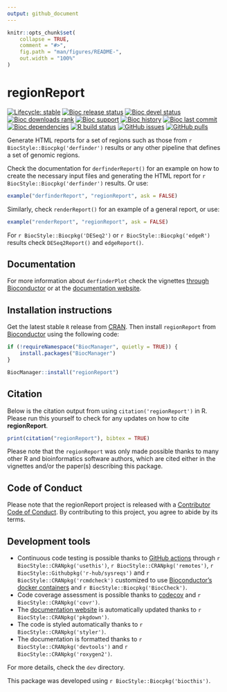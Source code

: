 ```yaml
---
output: github_document
---
```


<!-- README.md is generated from README.Rmd. Please edit that file -->

```r
knitr::opts_chunk$set(
    collapse = TRUE,
    comment = "#>",
    fig.path = "man/figures/README-",
    out.width = "100%"
)
```

# regionReport

<!-- badges: start -->
[![Lifecycle: stable](https://img.shields.io/badge/lifecycle-stable-brightgreen.svg)](https://lifecycle.r-lib.org/articles/stages.html#stable)
[![Bioc release status](http://www.bioconductor.org/shields/build/release/bioc/regionReport.svg)](https://bioconductor.org/checkResults/release/bioc-LATEST/regionReport)
[![Bioc devel status](http://www.bioconductor.org/shields/build/devel/bioc/regionReport.svg)](https://bioconductor.org/checkResults/devel/bioc-LATEST/regionReport)
[![Bioc downloads rank](https://bioconductor.org/shields/downloads/release/regionReport.svg)](http://bioconductor.org/packages/stats/bioc/regionReport/)
[![Bioc support](https://bioconductor.org/shields/posts/regionReport.svg)](https://support.bioconductor.org/tag/regionReport)
[![Bioc history](https://bioconductor.org/shields/years-in-bioc/regionReport.svg)](https://bioconductor.org/packages/release/bioc/html/regionReport.html#since)
[![Bioc last commit](https://bioconductor.org/shields/lastcommit/devel/bioc/regionReport.svg)](http://bioconductor.org/checkResults/devel/bioc-LATEST/regionReport/)
[![Bioc dependencies](https://bioconductor.org/shields/dependencies/release/regionReport.svg)](https://bioconductor.org/packages/release/bioc/html/regionReport.html#since)
[![R build status](https://github.com/leekgroup/regionReport/workflows/R-CMD-check-bioc/badge.svg)](https://github.com/leekgroup/regionReport/actions)
[![GitHub issues](https://img.shields.io/github/issues/leekgroup/regionReport)](https://github.com/leekgroup/regionReport/issues)
[![GitHub pulls](https://img.shields.io/github/issues-pr/leekgroup/regionReport)](https://github.com/leekgroup/regionReport/pulls)
<!-- badges: end -->

Generate HTML reports for a set of regions such as those from 
`r BiocStyle::Biocpkg('derfinder')` results or any other pipeline that defines a set of genomic regions.

Check the documentation for `derfinderReport()` for an example on how to create 
the necessary input files and generating the HTML report for `r BiocStyle::Biocpkg('derfinder')`
results. Or use:

```r
example("derfinderReport", "regionReport", ask = FALSE)
```

Similarly, check `renderReport()` for an example of a general report, or use:

```r
example("renderReport", "regionReport", ask = FALSE)
```

For `r BiocStyle::Biocpkg('DESeq2')` or `r BiocStyle::Biocpkg('edgeR')` results check `DESeq2Report()` and `edgeReport()`.

## Documentation

For more information about `derfinderPlot` check the vignettes [through Bioconductor](http://bioconductor.org/packages/regionReport) or at the [documentation website](http://leekgroup.github.io/regionReport).

## Installation instructions

Get the latest stable `R` release from [CRAN](http://cran.r-project.org/). Then install `regionReport` from [Bioconductor](http://bioconductor.org/) using the following code:

```r
if (!requireNamespace("BiocManager", quietly = TRUE)) {
    install.packages("BiocManager")
}

BiocManager::install("regionReport")
```

## Citation

Below is the citation output from using `citation('regionReport')` in R. Please 
run this yourself to check for any updates on how to cite __regionReport__.

```r
print(citation("regionReport"), bibtex = TRUE)
```

Please note that the `regionReport` was only made possible thanks to many other R and bioinformatics software authors, which are cited either in the vignettes and/or the paper(s) describing this package.

## Code of Conduct
  
Please note that the regionReport project is released with a [Contributor Code of Conduct](https://contributor-covenant.org/version/2/0/CODE_OF_CONDUCT.html). By contributing to this project, you agree to abide by its terms.

## Development tools

* Continuous code testing is possible thanks to [GitHub actions](https://www.tidyverse.org/blog/2020/04/usethis-1-6-0/)  through `r BiocStyle::CRANpkg('usethis')`, `r BiocStyle::CRANpkg('remotes')`, `r BiocStyle::Githubpkg('r-hub/sysreqs')` and `r BiocStyle::CRANpkg('rcmdcheck')` customized to use [Bioconductor's docker containers](https://www.bioconductor.org/help/docker/) and `r BiocStyle::Biocpkg('BiocCheck')`.
* Code coverage assessment is possible thanks to [codecov](https://codecov.io/gh) and `r BiocStyle::CRANpkg('covr')`.
* The [documentation website](http://leekgroup.github.io/derfinderPlot) is automatically updated thanks to `r BiocStyle::CRANpkg('pkgdown')`.
* The code is styled automatically thanks to `r BiocStyle::CRANpkg('styler')`.
* The documentation is formatted thanks to `r BiocStyle::CRANpkg('devtools')` and `r BiocStyle::CRANpkg('roxygen2')`.

For more details, check the `dev` directory.

This package was developed using `r BiocStyle::Biocpkg('biocthis')`.
